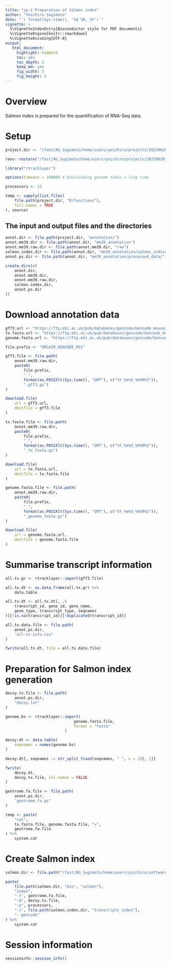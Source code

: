 ```yaml
---
title: "sp-1 Preparation of Salmon index"
author: "Yoichiro Sugimoto"
date: "`r format(Sys.time(), '%d %B, %Y')`"
vignette: >
  %\VignetteIndexEntry{Bioconductor style for PDF documents}
  %\VignetteEngine{knitr::rmarkdown}
  %\VignetteEncoding{UTF-8}
output:
   html_document:
     highlight: haddock
     toc: yes
     toc_depth: 2
     keep_md: yes
     fig_width: 5
     fig_height: 5
---
```


# Overview

Salmon index is prepared for the quantification of RNA-Seq data.

# Setup


```r

project.dir <- "/fast/AG_Sugimoto/home/users/yoichiro/projects/20230620_Phd2KO_in_AM_and_CB"

renv::restore("/fast/AG_Sugimoto/home/users/yoichiro/projects/20230620_Phd2KO_in_AM_and_CB/R")

library("rtracklayer")

options(timeout = 10000) # Downloading genome takes a long time

processors <- 15

temp <- sapply(list.files(
    file.path(project.dir, "R/functions"),
    full.names = TRUE
), source)


```

## The input and output files and the directories

```r

annot.dir <- file.path(project.dir, "annotation/")
annot.mm39.dir <- file.path(annot.dir, "mm39_annotation")
annot.mm39.raw.dir <- file.path(annot.mm39.dir, "raw")
salmon.index.dir <- file.path(annot.dir, "mm39_annotation/salmon_indices/") 
annot.ps.dir <- file.path(annot.dir, "mm39_annotation/processed_data/")

create.dirs(c(
    annot.dir,
    annot.mm39.dir,
    annot.mm39.raw.dir,
    salmon.index.dir,
    annot.ps.dir
))


```

# Download annotation data


```r

gff3.url <- "https://ftp.ebi.ac.uk/pub/databases/gencode/Gencode_mouse/release_M31/gencode.vM31.primary_assembly.annotation.gff3.gz"
tx.fasta.url <- "https://ftp.ebi.ac.uk/pub/databases/gencode/Gencode_mouse/release_M31/gencode.vM31.transcripts.fa.gz"
genome.fasta.url <- "https://ftp.ebi.ac.uk/pub/databases/gencode/Gencode_mouse/release_M31/GRCm39.primary_assembly.genome.fa.gz"

file.prefix <- "GRCm39_GENCODE_M31"

gff3.file <- file.path(
    annot.mm39.raw.dir,
    paste0(
        file.prefix,
        "_",
        format(as.POSIXlt(Sys.time(), "GMT"), c("%Y_%m%d_%H%M%S")),
        ".gff3.gz")
)

download.file(
    url = gff3.url,
    destfile = gff3.file
)

tx.fasta.file <- file.path(
    annot.mm39.raw.dir,
    paste0(
        file.prefix,
        "_",
        format(as.POSIXlt(Sys.time(), "GMT"), c("%Y_%m%d_%H%M%S")),
        "_tx_fasta.gz")
)

download.file(
    url = tx.fasta.url,
    destfile = tx.fasta.file
)

genome.fasta.file <- file.path(
    annot.mm39.raw.dir,
    paste0(
        file.prefix,
        "_",
        format(as.POSIXlt(Sys.time(), "GMT"), c("%Y_%m%d_%H%M%S")),
        "_genome_fasta.gz")
)

download.file(
    url = genome.fasta.url,
    destfile = genome.fasta.file
)

```

# Summarise transcript information


```r

all.tx.gr <- rtracklayer::import(gff3.file)

all.tx.dt <- as.data.frame(all.tx.gr) %>%
    data.table

all.tx.dt <- all.tx.dt[, .(
    transcript_id, gene_id, gene_name,
    gene_type, transcript_type, seqnames
)][!is.na(transcript_id)][!duplicated(transcript_id)]

all.tx.data.file <- file.path(
    annot.ps.dir,
    "all-tx-info.csv"
)

fwrite(all.tx.dt, file = all.tx.data.file)

```

# Preparation for Salmon index generation


```r

decoy.tx.file <- file.path(
    annot.ps.dir,
    "decoy.txt"
)

genome.bs <- rtracklayer::import(
                              genome.fasta.file,
                              format = "fasta"
                          )

decoy.dt <- data.table(
    seqnames = names(genome.bs)
)

decoy.dt[, seqnames := str_split_fixed(seqnames, " ", n = 2)[, 1]]

fwrite(
    decoy.dt,
    decoy.tx.file, col.names = FALSE
)

gentrome.fa.file <- file.path(
    annot.ps.dir,
    "gentrome.fa.gz"
)

temp <- paste(
    "cat",
    tx.fasta.file, genome.fasta.file, ">",
    gentrome.fa.file
) %>%
    system.cat

```


# Create Salmon index


```r

salmon.dir <- file.path("/fast/AG_Sugimoto/home/users/yoichiro/software/from_source/salmon-1.9.0_linux_x86_64")

paste(
    file.path(salmon.dir, "bin", "salmon"),
    "index",
    "-t", gentrome.fa.file,
    "-d", decoy.tx.file,
    "-p", processors,
    "-i", file.path(salmon.index.dir, "transcripts_index"),
    "--gencode"
) %>%
    system.cat

```

# Session information

```r

sessioninfo::session_info()

```
